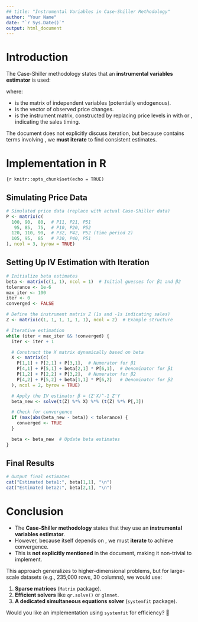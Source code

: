 ```yaml
---
## title: "Instrumental Variables in Case-Shiller Methodology" 
author: "Your Name" 
date: "`r Sys.Date()`" 
output: html_document
---
```

# Introduction

The Case-Shiller methodology states that an **instrumental variables estimator** is used:

where:

- &#x20;is the matrix of independent variables (potentially endogenous).
- &#x20;is the vector of observed price changes.
- &#x20;is the instrument matrix, constructed by replacing price levels in  with  or , indicating the sales timing.

The document does not explicitly discuss iteration, but because  contains terms involving , we **must iterate** to find consistent estimates.

# Implementation in R

```{r
knitr::opts_chunk$set(echo = TRUE)
```

## **Simulating Price Data**

```r
# Simulated price data (replace with actual Case-Shiller data)
P <- matrix(c(
  100, 90,  80,  # P11, P21, P51
   95, 85,  75,  # P10, P20, P52
  120, 110, 90,  # P32, P42, P52 (time period 2)
  105, 95,  85   # P30, P40, P51
), ncol = 3, byrow = TRUE)
```

## **Setting Up IV Estimation with Iteration**

```r
# Initialize beta estimates
beta <- matrix(c(1, 1), ncol = 1)  # Initial guesses for β1 and β2
tolerance <- 1e-6
max_iter <- 100
iter <- 0
converged <- FALSE

# Define the instrument matrix Z (1s and -1s indicating sales)
Z <- matrix(c(1, 1, 1, 1, 1, 1), ncol = 2)  # Example structure

# Iterative estimation
while (iter < max_iter && !converged) {
  iter <- iter + 1

  # Construct the X matrix dynamically based on beta
  X <- matrix(c(
    P[1,1] + P[2,1] + P[3,1],  # Numerator for β1
    P[4,1] + P[5,1] + beta[2,1] * P[6,1],  # Denominator for β1
    P[1,2] + P[2,2] + P[3,2],  # Numerator for β2
    P[4,2] + P[5,2] + beta[1,1] * P[6,2]   # Denominator for β2
  ), ncol = 2, byrow = TRUE)

  # Apply the IV estimator β = (Z'X)^-1 Z'Y
  beta_new <- solve(t(Z) %*% X) %*% (t(Z) %*% P[,3])

  # Check for convergence
  if (max(abs(beta_new - beta)) < tolerance) {
    converged <- TRUE
  }

  beta <- beta_new  # Update beta estimates
}
```

## **Final Results**

```r
# Output final estimates
cat("Estimated beta1:", beta[1,1], "\n")
cat("Estimated beta2:", beta[2,1], "\n")
```

# Conclusion

- The **Case-Shiller methodology** states that they use an **instrumental variables estimator**.
- However, because  itself depends on , we must **iterate** to achieve convergence.
- This is **not explicitly mentioned** in the document, making it non-trivial to implement.

This approach generalizes to higher-dimensional problems, but for large-scale datasets (e.g., 235,000 rows, 30 columns), we would use:

1. **Sparse matrices** (`Matrix` package).
2. **Efficient solvers** like `qr.solve()` or `glmnet`.
3. **A dedicated simultaneous equations solver** (`systemfit` package).

Would you like an implementation using `systemfit` for efficiency? 🚀

